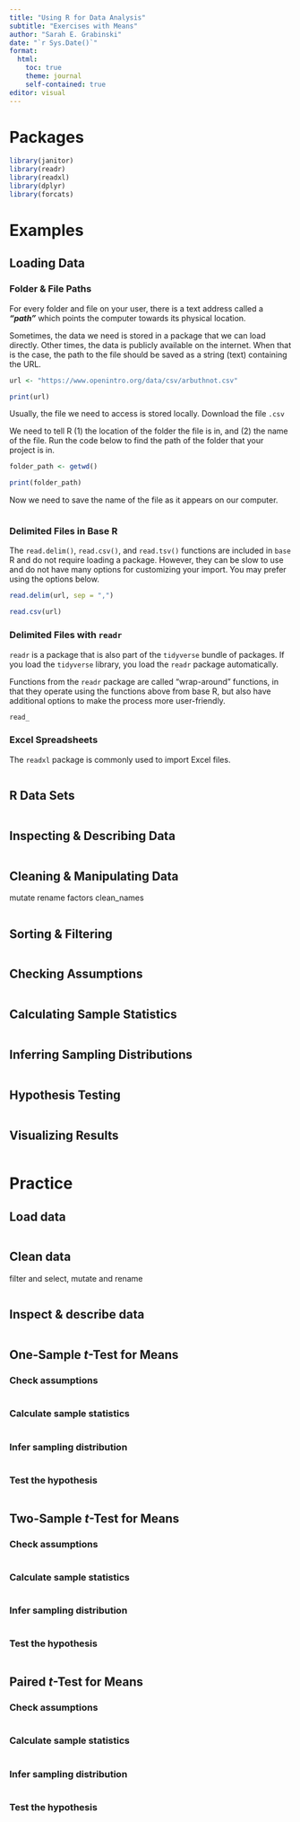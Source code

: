 ```yaml
---
title: "Using R for Data Analysis"
subtitle: "Exercises with Means"
author: "Sarah E. Grabinski"
date: "`r Sys.Date()`"
format: 
  html:
    toc: true
    theme: journal
    self-contained: true
editor: visual
---
```


# Packages

```r
library(janitor)
library(readr)
library(readxl)
library(dplyr)
library(forcats)
```

# Examples

## Loading Data

### Folder & File Paths

For every folder and file on your user, there is a text address called a ***"path"*** which points the computer towards its physical location.

Sometimes, the data we need is stored in a package that we can load directly. Other times, the data is publicly available on the internet. When that is the case, the path to the file should be saved as a string (text) containing the URL.

```r
url <- "https://www.openintro.org/data/csv/arbuthnot.csv"

print(url)
```

Usually, the file we need to access is stored locally. Download the file `.csv`

We need to tell R (1) the location of the folder the file is in, and (2) the name of the file. Run the code below to find the path of the folder that your project is in.

```r
folder_path <- getwd()

print(folder_path)
```

Now we need to save the name of the file as it appears on our computer. 

```r

```


### Delimited Files in Base R

The `read.delim()`, `read.csv()`, and `read.tsv()` functions are included in `base` R and do not require loading a package. However, they can be slow to use and do not have many options for customizing your import. You may prefer using the options below.

```r
read.delim(url, sep = ",")
```

```r
read.csv(url)
```


### Delimited Files with `readr`

`readr` is a package that is also part of the `tidyverse` bundle of packages. If you load the `tidyverse` library, you load the `readr` package automatically.

Functions from the `readr` package are called "wrap-around" functions, in that they operate using the functions above from base R, but also have additional options to make the process more user-friendly.

```r
read_
```


### Excel Spreadsheets

The `readxl` package is commonly used to import Excel files. 

```r

```

## R Data Sets

```r

```


## Inspecting & Describing Data

```r

```

## Cleaning & Manipulating Data

mutate
rename
factors
clean_names

```r

```

## Sorting & Filtering

```r

```


## Checking Assumptions

```r

```

## Calculating Sample Statistics

```r

```

## Inferring Sampling Distributions

```r

```

## Hypothesis Testing

```r

```

## Visualizing Results

```r

```

# Practice

## Load data

```r

```

## Clean data

filter and select, mutate and rename

```r

```


## Inspect & describe data

```r

```

## One-Sample $t$-Test for Means


### Check assumptions

```r

```

### Calculate sample statistics

```r

```

### Infer sampling distribution

```r

```

### Test the hypothesis

```r

```

## Two-Sample $t$-Test for Means


### Check assumptions

```r

```

### Calculate sample statistics

```r

```

### Infer sampling distribution

```r

```

### Test the hypothesis

```r

```

## Paired $t$-Test for Means


### Check assumptions

```r

```

### Calculate sample statistics

```r

```

### Infer sampling distribution

```r

```

### Test the hypothesis

```r

```

